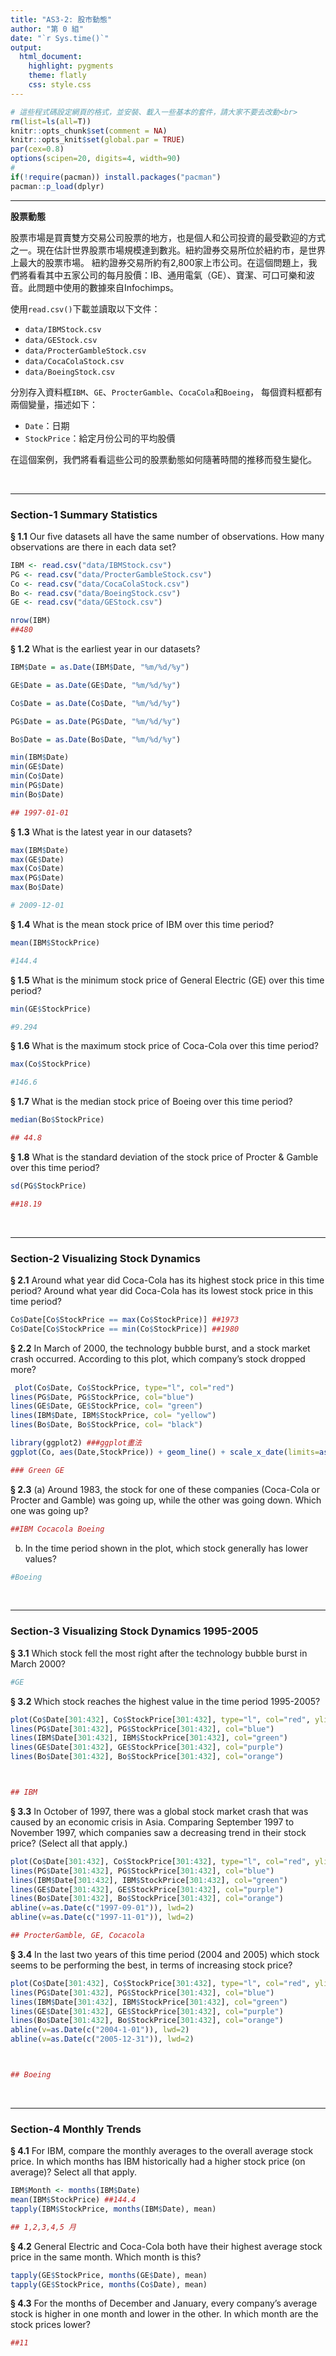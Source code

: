 ```yaml
---
title: "AS3-2: 股市動態"
author: "第 0 組"
date: "`r Sys.time()`"
output:
  html_document:
    highlight: pygments
    theme: flatly
    css: style.css
---
```


```r
# 這些程式碼設定網頁的格式，並安裝、載入一些基本的套件，請大家不要去改動<br>
rm(list=ls(all=T))
knitr::opts_chunk$set(comment = NA)
knitr::opts_knit$set(global.par = TRUE)
par(cex=0.8)
options(scipen=20, digits=4, width=90)
#
if(!require(pacman)) install.packages("pacman")
pacman::p_load(dplyr)
```
<hr>

**股票動態**

股票市場是買賣雙方交易公司股票的地方，也是個人和公司投資的最受歡迎的方式之一。現在估計世界股票市場規模達到數兆。紐約證券交易所位於紐約市，是世界上最大的股票市場。 紐約證券交易所約有2,800家上市公司。在這個問題上，我們將看看其中五家公司的每月股價：IB、通用電氣（GE）、寶潔、可口可樂和波音。此問題中使用的數據來自Infochimps。

使用`read.csv()`下載並讀取以下文件：

+ `data/IBMStock.csv`
+ `data/GEStock.csv`
+ `data/ProcterGambleStock.csv`
+ `data/CocaColaStock.csv`
+ `data/BoeingStock.csv` 

分別存入資料框`IBM`、`GE`、`ProcterGamble`、`CocaCola`和`Boeing`，
每個資料框都有兩個變量，描述如下：

+ `Date`：日期
+ `StockPrice`：給定月份公司的平均股價

在這個案例，我們將看看這些公司的股票動態如何隨著時間的推移而發生變化。

<br><hr>

###  Section-1 Summary Statistics

__§ 1.1__ Our five datasets all have the same number of observations. How many observations are there in each data set?
```r
IBM <- read.csv("data/IBMStock.csv")
PG <- read.csv("data/ProcterGambleStock.csv")
Co <- read.csv("data/CocaColaStock.csv")
Bo <- read.csv("data/BoeingStock.csv")
GE <- read.csv("data/GEStock.csv")

nrow(IBM)
##480 
```


__§ 1.2__ What is the earliest year in our datasets?
```r
IBM$Date = as.Date(IBM$Date, "%m/%d/%y")

GE$Date = as.Date(GE$Date, "%m/%d/%y")

Co$Date = as.Date(Co$Date, "%m/%d/%y")

PG$Date = as.Date(PG$Date, "%m/%d/%y")

Bo$Date = as.Date(Bo$Date, "%m/%d/%y")

min(IBM$Date)
min(GE$Date)
min(Co$Date)
min(PG$Date)
min(Bo$Date)

## 1997-01-01
```

__§ 1.3__ What is the latest year in our datasets?
```r
max(IBM$Date)
max(GE$Date)
max(Co$Date)
max(PG$Date)
max(Bo$Date)

# 2009-12-01
```

__§ 1.4__ What is the mean stock price of IBM over this time period?
```r
mean(IBM$StockPrice)

#144.4
```

__§ 1.5__ What is the minimum stock price of General Electric (GE) over this time period?
```r
min(GE$StockPrice)

#9.294 
```

__§ 1.6__ What is the maximum stock price of Coca-Cola over this time period?
```r
max(Co$StockPrice)

#146.6
```

__§ 1.7__ What is the median stock price of Boeing over this time period?
```r
median(Bo$StockPrice)

## 44.8 
```

__§ 1.8__ What is the standard deviation of the stock price of Procter & Gamble over this time period?
```r
sd(PG$StockPrice)

##18.19
```

<br><hr>

###  Section-2 Visualizing Stock Dynamics

__§ 2.1__ Around what year did Coca-Cola has its highest stock price in this time period? Around what year did Coca-Cola has its lowest stock price in this time period?
```r
Co$Date[Co$StockPrice == max(Co$StockPrice)] ##1973
Co$Date[Co$StockPrice == min(Co$StockPrice)] ##1980
```


__§ 2.2__ In March of 2000, the technology bubble burst, and a stock market crash occurred. According to this plot, which company's stock dropped more?
```r
 plot(Co$Date, Co$StockPrice, type="l", col="red")
lines(PG$Date, PG$StockPrice, col="blue")
lines(GE$Date, GE$StockPrice, col= "green")
lines(IBM$Date, IBM$StockPrice, col= "yellow")
lines(Bo$Date, Bo$StockPrice, col= "black")

library(ggplot2) ###ggplot畫法
ggplot(Co, aes(Date,StockPrice)) + geom_line() + scale_x_date(limits=as.Date(c('1980-01-01','2000-12-31')))

### Green GE

```

__§ 2.3__ (a) Around 1983, the stock for one of these companies (Coca-Cola or Procter and Gamble) was going up, while the other was going down. Which one was going up? 
```r
##IBM Cocacola Boeing
```

(b) In the time period shown in the plot, which stock generally has lower values?
```r
#Boeing 
```


<br><hr>

###  Section-3 Visualizing Stock Dynamics 1995-2005

__§ 3.1__ Which stock fell the most right after the technology bubble burst in March 2000?
```r
#GE 
```

__§ 3.2__ Which stock reaches the highest value in the time period 1995-2005?
```r
plot(Co$Date[301:432], Co$StockPrice[301:432], type="l", col="red", ylim=c(0,210))
lines(PG$Date[301:432], PG$StockPrice[301:432], col="blue")
lines(IBM$Date[301:432], IBM$StockPrice[301:432], col="green")
lines(GE$Date[301:432], GE$StockPrice[301:432], col="purple")
lines(Bo$Date[301:432], Bo$StockPrice[301:432], col="orange")



## IBM 
```

__§ 3.3__ In October of 1997, there was a global stock market crash that was caused by an economic crisis in Asia. Comparing September 1997 to November 1997, which companies saw a decreasing trend in their stock price? (Select all that apply.)
```r
plot(Co$Date[301:432], Co$StockPrice[301:432], type="l", col="red", ylim=c(0,210))
lines(PG$Date[301:432], PG$StockPrice[301:432], col="blue")
lines(IBM$Date[301:432], IBM$StockPrice[301:432], col="green")
lines(GE$Date[301:432], GE$StockPrice[301:432], col="purple")
lines(Bo$Date[301:432], Bo$StockPrice[301:432], col="orange")
abline(v=as.Date(c("1997-09-01")), lwd=2)
abline(v=as.Date(c("1997-11-01")), lwd=2)

## ProcterGamble, GE, Cocacola 
```

__§ 3.4__ In the last two years of this time period (2004 and 2005) which stock seems to be performing the best, in terms of increasing stock price?
```r
plot(Co$Date[301:432], Co$StockPrice[301:432], type="l", col="red", ylim=c(0,210))
lines(PG$Date[301:432], PG$StockPrice[301:432], col="blue")
lines(IBM$Date[301:432], IBM$StockPrice[301:432], col="green")
lines(GE$Date[301:432], GE$StockPrice[301:432], col="purple")
lines(Bo$Date[301:432], Bo$StockPrice[301:432], col="orange")
abline(v=as.Date(c("2004-1-01")), lwd=2)
abline(v=as.Date(c("2005-12-31")), lwd=2)



## Boeing 
```


<br><hr>


###  Section-4 Monthly Trends

__§ 4.1__ For IBM, compare the monthly averages to the overall average stock price. In which months has IBM historically had a higher stock price (on average)? Select all that apply.
```r
IBM$Month <- months(IBM$Date)
mean(IBM$StockPrice) ##144.4 
tapply(IBM$StockPrice, months(IBM$Date), mean)

## 1,2,3,4,5 月
```

__§ 4.2__ General Electric and Coca-Cola both have their highest average stock price in the same month. Which month is this?
```r
tapply(GE$StockPrice, months(GE$Date), mean)
tapply(GE$StockPrice, months(Co$Date), mean)
```

__§ 4.3__ For the months of December and January, every company's average stock is higher in one month and lower in the other. In which month are the stock prices lower?
```r
##11 
```

<br><br><br>

